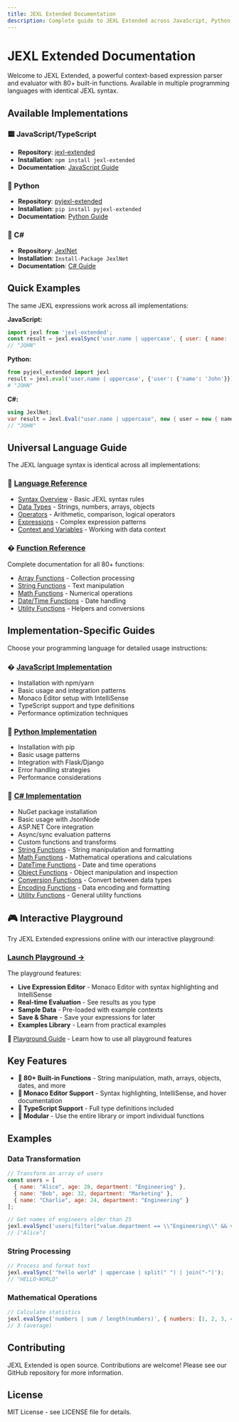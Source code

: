 ```yaml
---
title: JEXL Extended Documentation
description: Complete guide to JEXL Extended across JavaScript, Python, and C# implementations
---
```


# JEXL Extended Documentation

Welcome to JEXL Extended, a powerful context-based expression parser and evaluator with 80+ built-in functions. Available in multiple programming languages with identical JEXL syntax.

## Available Implementations

### 🟨 JavaScript/TypeScript
- **Repository**: [jexl-extended](https://github.com/konnektr-io/jexl-extended)
- **Installation**: `npm install jexl-extended`
- **Documentation**: [JavaScript Guide](./javascript/)

### 🐍 Python  
- **Repository**: [pyjexl-extended](https://github.com/konnektr-io/pyjexl-extended)
- **Installation**: `pip install pyjexl-extended`
- **Documentation**: [Python Guide](./python/)

### 🔷 C#
- **Repository**: [JexlNet](https://github.com/konnektr-io/JexlNet)
- **Installation**: `Install-Package JexlNet`
- **Documentation**: [C# Guide](./csharp/)

## Quick Examples

The same JEXL expressions work across all implementations:

**JavaScript:**
```javascript
import jexl from 'jexl-extended';
const result = jexl.evalSync('user.name | uppercase', { user: { name: 'John' } });
// "JOHN"
```

**Python:**
```python
from pyjexl_extended import jexl
result = jexl.eval('user.name | uppercase', {'user': {'name': 'John'}})
# "JOHN"
```

**C#:**
```csharp
using JexlNet;
var result = Jexl.Eval("user.name | uppercase", new { user = new { name = "John" } });
// "JOHN"
```

## Universal Language Guide

The JEXL language syntax is identical across all implementations:

### 📖 [Language Reference](./language/)
- [Syntax Overview](./language/syntax) - Basic JEXL syntax rules
- [Data Types](./language/data-types) - Strings, numbers, arrays, objects
- [Operators](./language/operators) - Arithmetic, comparison, logical operators
- [Expressions](./language/expressions) - Complex expression patterns
- [Context and Variables](./language/context) - Working with data context

### � [Function Reference](./reference/)
Complete documentation for all 80+ functions:
- [Array Functions](./reference/array/) - Collection processing
- [String Functions](./reference/string/) - Text manipulation
- [Math Functions](./reference/math/) - Numerical operations
- [Date/Time Functions](./reference/datetime/) - Date handling
- [Utility Functions](./reference/utility/) - Helpers and conversions

## Implementation-Specific Guides

Choose your programming language for detailed usage instructions:

### � [JavaScript Implementation](./javascript/)
- Installation with npm/yarn
- Basic usage and integration patterns
- Monaco Editor setup with IntelliSense
- TypeScript support and type definitions
- Performance optimization techniques

### 🐍 [Python Implementation](./python/)
- Installation with pip
- Basic usage patterns
- Integration with Flask/Django
- Error handling strategies
- Performance considerations

### 🔷 [C# Implementation](./csharp/)
- NuGet package installation
- Basic usage with JsonNode
- ASP.NET Core integration
- Async/sync evaluation patterns
- Custom functions and transforms
- [String Functions](./reference/string/) - String manipulation and formatting
- [Math Functions](./reference/math/) - Mathematical operations and calculations
- [DateTime Functions](./reference/datetime/) - Date and time operations
- [Object Functions](./reference/object/) - Object manipulation and inspection
- [Conversion Functions](./reference/conversion/) - Convert between data types
- [Encoding Functions](./reference/encoding/) - Data encoding and formatting
- [Utility Functions](./reference/utility/) - General utility functions

## 🎮 Interactive Playground

Try JEXL Extended expressions online with our interactive playground:

### [Launch Playground →](https://konnektr-io.github.io/jexl-playground/)

The playground features:
- **Live Expression Editor** - Monaco Editor with syntax highlighting and IntelliSense
- **Real-time Evaluation** - See results as you type
- **Sample Data** - Pre-loaded with example contexts
- **Save & Share** - Save your expressions for later
- **Examples Library** - Learn from practical examples

📖 [Playground Guide](./playground/) - Learn how to use all playground features

## Key Features

- **🚀 80+ Built-in Functions** - String manipulation, math, arrays, objects, dates, and more
- **🎨 Monaco Editor Support** - Syntax highlighting, IntelliSense, and hover documentation  
- **📝 TypeScript Support** - Full type definitions included
- **🔧 Modular** - Use the entire library or import individual functions

## Examples

### Data Transformation
```javascript
// Transform an array of users
const users = [
  { name: "Alice", age: 28, department: "Engineering" },
  { name: "Bob", age: 32, department: "Marketing" },
  { name: "Charlie", age: 24, department: "Engineering" }
];

// Get names of engineers older than 25
jexl.evalSync('users|filter("value.department == \\"Engineering\\" && value.age > 25")|map("value.name")', { users });
// ["Alice"]
```

### String Processing
```javascript
// Process and format text
jexl.evalSync('"hello world" | uppercase | split(" ") | join("-")');
// "HELLO-WORLD"
```

### Mathematical Operations
```javascript
// Calculate statistics
jexl.evalSync('numbers | sum / length(numbers)', { numbers: [1, 2, 3, 4, 5] });
// 3 (average)
```

## Contributing

JEXL Extended is open source. Contributions are welcome! Please see our GitHub repository for more information.

## License

MIT License - see LICENSE file for details.